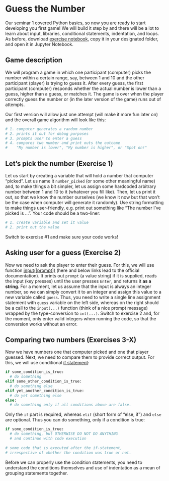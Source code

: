 # Guess the Number {#seminar02}

Our seminar 1 covered Python basics, so now you are ready to start developing you first game! We will build it step by and there will be a lot to learn about input, libraries, conditional statements, indentation, and loops. As before, download [exercise notebook](notebooks/Seminar 02. Guess the number.ipynb), copy it in your designated folder, and open it in Jupyter Notebook.

## Game description
We will program a game in which one participant (computer) picks the number within a certain range, say, between 1 and 10 and the other participant (player) is trying to guess it. After every guess, the first participant (computer) responds whether the actual number is lower than a guess, higher than a guess, or matches it. The game is over when the player correctly guess the number or (in the later version of the game) runs out of attempts.

Our first version will allow just one attempt (will make it more fun later on) and the overall game algorithm will look like this:
```python
# 1. computer generates a random number
# 2. prints it out for debug purposes
# 3. prompts user to enter a guess
# 4. compares two number and print outs the outcome 
#    "My number is lower", "My number is higher", or "Spot on!"
```

## Let's pick the number (Exercise 1)
Let us start by creating a variable that will hold a number that computer "picked". Let us name it `number_picked` (or some other meaningful name) and, to make things a bit simpler, let us assign some hardcoded arbitrary number between 1 and 10 to it (whatever you fill like). Then, let us print it out, so that we know the number ourselves (we know it now but that won't be the case when computer will generate it randomly). Use string formatting to make things user-friendly, e.g. print out something like "The number I've picked is ...". Your code should be a two-liner:
```python
# 1. create variable and set it value
# 2. print out the value
```
Switch to exercise #1 and make sure your code works!

## Asking user for a guess (Exercise 2) {#input-function}
Now we need to ask the player to enter their guess. For this, we will use function [input([prompt])](https://docs.python.org/3/library/functions.html#input) (here and below links lead to the official documentation). It prints out `prompt` (a value string) if it is supplied, reads the input (key presses) until the user presses `Enter`, and returns it **as a string**. For a moment, let us assume that the input is always an integer number, so we can simply convert it to an integer and assign this value to a new variable called `guess`. Thus, you need to write a single line assignment statement with `guess` variable on the left side, whereas on the right should be a call to the `input(...)` function (think of a nice prompt message) wrapped by the type-conversion to `int(...)`. Switch to exercise 2 and, for the moment, only enter valid integers when running the code, so that the conversion works without an error.

## Comparing two numbers (Exercises 3-X)
Now we have numbers one that computer picked and one that player guessed. Next, we need to compare them to provide correct output. For this, we will use conditional [if statement](https://docs.python.org/3/tutorial/controlflow.html#if-statements):
```python
if some_condition_is_true:
  # do something
elif some_other_condition_is_true:
  # do something else
elif yet_another_condition_is_true:
  # do yet something else
else:
  # do something only if all conditions above are false.
```
Only the `if` part is required, whereas `elif` (short form of "else, if") and `else` are optional. Thus you can do something, only if a condition is true:
```python
if some_condition_is_true:
  # do something, but OTHERWISE DO NOT DO ANYTHING 
  # and continue with code execution
  
# some code that is executed after the if-statement,
# irrespective of whether the condition was true or not.
```
Before we can properly use the condition statements, you need to understand the conditions themselves and use of indentation as a mean of grouping statements together.

